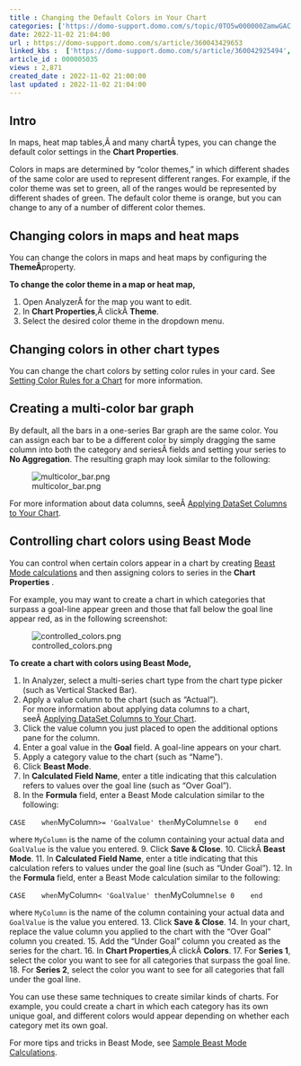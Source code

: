 ```yaml
---
title : Changing the Default Colors in Your Chart
categories: ['https://domo-support.domo.com/s/topic/0TO5w000000ZamwGAC']
date: 2022-11-02 21:04:00
url : https://domo-support.domo.com/s/article/360043429653
linked_kbs :  ['https://domo-support.domo.com/s/article/360042925494', 'https://domo-support.domo.com/s/knowledge-base', 'https://domo-support.domo.com/s/article/360043428713', 'https://domo-support.domo.com/s/article/360043429953', 'https://domo-support.domo.com/s/article/360043429653', 'https://domo-support.domo.com/s/article/360043429933', 'https://domo-support.domo.com/s/article/360043429693', 'https://domo-support.domo.com/s/topic/0TO5w000000ZamwGAC', 'https://domo-support.domo.com/s/article/360043429993', 'https://domo-support.domo.com/s/article/360043428813', 'https://domo-support.domo.com/s/article/360043429913']
article_id : 000005035
views : 2,871
created_date : 2022-11-02 21:00:00
last updated : 2022-11-02 21:04:00
---
```




Intro
-----


In maps, heat map tables,Â and many chartÂ types, you can change the default color settings in the **Chart Properties**.


Colors in maps are determined by "color themes," in which different shades of the same color are used to represent different ranges. For example, if the color theme was set to green, all of the ranges would be represented by different shades of green. The default color theme is orange, but you can change to any of a number of different color themes.


Changing colors in maps and heat maps
-------------------------------------


You can change the colors in maps and heat maps by configuring the **ThemeÂ**property.


**To change the color theme in a map or heat map,**


1. Open AnalyzerÂ for the map you want to edit.
2. In **Chart Properties**,Â clickÂ **Theme**.
3. Select the desired color theme in the dropdown menu.


Changing colors in other chart types
------------------------------------


You can change the chart colors by setting color rules in your card. See [Setting Color Rules for a Chart](..\setting_color_rules_for_a_chart\index.md) for more information.


Creating a multi-color bar graph
--------------------------------


By default, all the bars in a one-series Bar graph are the same color. You can assign each bar to be a different color by simply dragging the same column into both the category and seriesÂ fields and setting your series to **No Aggregation**. The resulting graph may look similar to the following:


![multicolor_bar.png](multicolor_bar.png)


For more information about data columns, seeÂ [Applying DataSet Columns to Your Chart](..\applying_dataset_columns_to_your_chart\index.html "Applying DataSet Columns to Your Chart").


Controlling chart colors using Beast Mode
-----------------------------------------


You can control when certain colors appear in a chart by creating [Beast Mode calculations](..\adding_a_beast_mode_calculation_to_your_chart\index.md) and then assigning colors to series in the **Chart Properties** .


For example, you may want to create a chart in which categories that surpass a goal-line appear green and those that fall below the goal line appear red, as in the following screenshot:


![controlled_colors.png](controlled_colors.png)


**To create a chart with colors using Beast Mode,**


1. In Analyzer, select a multi-series chart type from the chart type picker (such as Vertical Stacked Bar).
2. Apply a value column to the chart (such as "Actual").  
 For more information about applying data columns to a chart, seeÂ [Applying DataSet Columns to Your Chart](..\applying_dataset_columns_to_your_chart\index.html "Applying DataSet Columns to Your Chart").
3. Click the value column you just placed to open the additional options pane for the column.
4. Enter a goal value in the **Goal** field. A goal-line appears on your chart.
5. Apply a category value to the chart (such as "Name").
6. Click **Beast Mode**.
7. In **Calculated Field Name**, enter a title indicating that this calculation refers to values over the goal line (such as "Over Goal").
8. In the **Formula** field, enter a Beast Mode calculation similar to the following:  
   
 `CASE  
 when `MyColumn` >= 'GoalValue' then `MyColumn` else 0  
 end`


where `MyColumn` is the name of the column containing your actual data and `GoalValue` is the value you entered.
9. Click **Save & Close**.
10. ClickÂ **Beast Mode**.
11. In **Calculated Field Name**, enter a title indicating that this calculation refers to values under the goal line (such as "Under Goal").
12. In the **Formula** field, enter a Beast Mode calculation similar to the following:  
   
 `CASE  
 when `MyColumn` < 'GoalValue' then `MyColumn` else 0  
 end`


where `MyColumn` is the name of the column containing your actual data and `GoalValue` is the value you entered.
13. Click **Save & Close**.
14. In your chart, replace the value column you applied to the chart with the "Over Goal" column you created.
15. Add the "Under Goal" column you created as the series for the chart.
16. In **Chart Properties**,Â clickÂ **Colors**.
17. For **Series 1**, select the color you want to see for all categories that surpass the goal line.
18. For **Series 2**, select the color you want to see for all categories that fall under the goal line.


You can use these same techniques to create similar kinds of charts. For example, you could create a chart in which each category has its own unique goal, and different colors would appear depending on whether each category met its own goal.


For more tips and tricks in Beast Mode, see [Sample Beast Mode Calculations](..\sample_beast_mode_calculations\index.html "Sample Beast Mode Calculations").